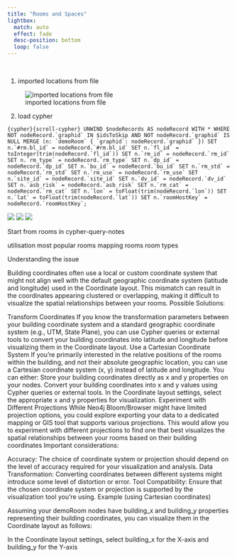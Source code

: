 ```yaml
---
title: "Rooms and Spaces"
lightbox:
  match: auto
  effect: fade
  desc-position: bottom
  loop: false
---
```

<br>


1. imported locations from file

![imported locations from file](./images/demoRoom-import.png)

2. load cypher

```{cypher}{scroll-cypher}
UNWIND $nodeRecords AS nodeRecord
WITH *
WHERE NOT nodeRecord.`graphid` IN $idsToSkip AND NOT nodeRecord.`graphid` IS NULL
MERGE (n: `demoRoom` { `graphid`: nodeRecord.`graphid` })
SET n.`#rm.bl_id` = nodeRecord.`#rm.bl_id`
SET n.`fl_id` = toInteger(trim(nodeRecord.`fl_id`))
SET n.`rm_id` = nodeRecord.`rm_id`
SET n.`rm_type` = nodeRecord.`rm_type`
SET n.`dp_id` = nodeRecord.`dp_id`
SET n.`bu_id` = nodeRecord.`bu_id`
SET n.`rm_std` = nodeRecord.`rm_std`
SET n.`rm_use` = nodeRecord.`rm_use`
SET n.`site_id` = nodeRecord.`site_id`
SET n.`dv_id` = nodeRecord.`dv_id`
SET n.`asb_risk` = nodeRecord.`asb_risk`
SET n.`rm_cat` = nodeRecord.`rm_cat`
SET n.`lon` = toFloat(trim(nodeRecord.`lon`))
SET n.`lat` = toFloat(trim(nodeRecord.`lat`))
SET n.`roomHostKey` = nodeRecord.`roomHostKey`;
```


![](./images/demoRoom-FR.png)
![](./images/demoRoom-FR-zoom.png)
![](./images/demoRoom-FR-CITY.png)

Start from rooms in cypher-query-notes

utilisation
most popular rooms
mapping rooms
room types



Understanding the issue

Building coordinates often use a local or custom coordinate system that might not align well with the default geographic coordinate system (latitude and longitude) used in the Coordinate layout.
This mismatch can result in the coordinates appearing clustered or overlapping, making it difficult to visualize the spatial relationships between your rooms.
Possible Solutions:

Transform Coordinates
If you know the transformation parameters between your building coordinate system and a standard geographic coordinate system (e.g., UTM, State Plane), you can use Cypher queries or external tools to convert your building coordinates into latitude and longitude before visualizing them in the Coordinate layout.
Use a Cartesian Coordinate System
If you're primarily interested in the relative positions of the rooms within the building, and not their absolute geographic location, you can use a Cartesian coordinate system (x, y) instead of latitude and longitude.
You can either:
Store your building coordinates directly as x and y properties on your nodes.
Convert your building coordinates into x and y values using Cypher queries or external tools.
In the Coordinate layout settings, select the appropriate x and y properties for visualization.
Experiment with Different Projections
While Neo4j Bloom/Browser might have limited projection options, you could explore exporting your data to a dedicated mapping or GIS tool that supports various projections.
This would allow you to experiment with different projections to find one that best visualizes the spatial relationships between your rooms based on their building coordinates
Important considerations:

Accuracy: The choice of coordinate system or projection should depend on the level of accuracy required for your visualization and analysis.
Data Transformation: Converting coordinates between different systems might introduce some level of distortion or error.
Tool Compatibility: Ensure that the chosen coordinate system or projection is supported by the visualization tool you're using.
Example (using Cartesian coordinates)

Assuming your demoRoom nodes have building_x and building_y properties representing their building coordinates, you can visualize them in the Coordinate layout as follows:

In the Coordinate layout settings, select building_x for the X-axis and building_y for the Y-axis